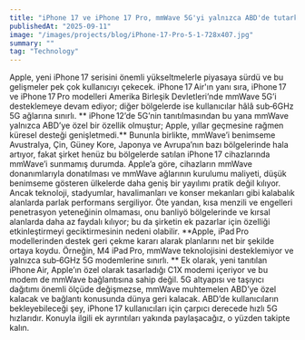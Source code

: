 ```yaml
---
title: "iPhone 17 ve iPhone 17 Pro, mmWave 5G'yi yalnızca ABD'de tutarken, dünya geri kalanı Sub‑6 GHz alıyor."
publishedAt: "2025-09-11"
image: "/images/projects/blog/iPhone-17-Pro-5-1-728x407.jpg"
summary: ""
tag: "Technology"
---
```


 
Apple, yeni iPhone 17 serisini önemli yükseltmelerle piyasaya sürdü ve bu gelişmeler pek çok kullanıcıyı çekecek. iPhone 17 Air'ın yanı sıra, iPhone 17 ve iPhone 17 Pro modelleri Amerika Birleşik Devletleri’nde mmWave 5G’i desteklemeye devam ediyor; diğer bölgelerde ise kullanıcılar hâlâ sub‑6GHz 5G ağlarına sınırlı.
** iPhone 12’de 5G’nin tanıtılmasından bu yana mmWave yalnızca ABD’ye özel bir özellik olmuştur; Apple, yıllar geçmesine rağmen küresel desteği genişletmedi.** 
Bununla birlikte, mmWave’i benimseme Avustralya, Çin, Güney Kore, Japonya ve Avrupa’nın bazı bölgelerinde hala artıyor, fakat şirket henüz bu bölgelerde satılan iPhone 17 cihazlarında mmWave’i sunmamış durumda. Apple’a göre, cihazların mmWave donanımlarıyla donatılması ve mmWave ağlarının kurulumu maliyeti, düşük benimseme gösteren ülkelerde daha geniş bir yayılımı pratik değil kılıyor. Ancak teknoloji, stadyumlar, havalimanları ve konser mekanları gibi kalabalık alanlarda parlak performans sergiliyor. Öte yandan, kısa menzili ve engelleri penetrasyon yeteneğinin olmaması, onu banliyö bölgelerinde ve kırsal alanlarda daha az faydalı kılıyor; bu da şirketin ek pazarlar için özelliği etkinleştirmeyi geciktirmesinin nedeni olabilir. 
**Apple, iPad Pro modellerinden destek geri çekme kararı alarak planlarını net bir şekilde ortaya koydu. Örneğin, M4 iPad Pro, mmWave teknolojisini desteklemiyor ve yalnızca sub‑6GHz 5G modemlerine sınırlı. **
Ek olarak, yeni tanıtılan iPhone Air, Apple’ın özel olarak tasarladığı C1X modemi içeriyor ve bu modem de mmWave bağlantısına sahip değil. 5G altyapısı ve taşıyıcı dağıtımı önemli ölçüde değişmezse, mmWave muhtemelen ABD’ye özel kalacak ve bağlantı konusunda dünya geri kalacak. ABD’de kullanıcıların bekleyebileceği şey, iPhone 17 kullanıcıları için çarpıcı derecede hızlı 5G hızlarıdır. Konuyla ilgili ek ayrıntıları yakında paylaşacağız, o yüzden takipte kalın.

